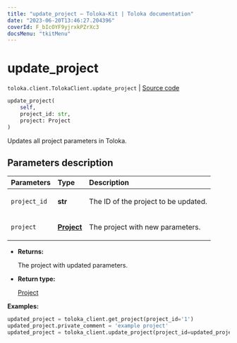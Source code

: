 ```yaml
---
title: "update_project — Toloka-Kit | Toloka documentation"
date: "2023-06-20T13:46:27.204396"
coverId: F_bIcOYF9yjrxkPZrXc3
docsMenu: "tkitMenu"
---
```


# update_project

`toloka.client.TolokaClient.update_project` | [Source code](https://github.com/Toloka/toloka-kit/blob/v1.2.0/src/client/__init__.py#L1280)

```python
update_project(
    self,
    project_id: str,
    project: Project
)
```

Updates all project parameters in Toloka.

## Parameters description

| Parameters | Type | Description |
| :----------| :----| :-----------|
`project_id`|**str**|<p>The ID of the project to be updated.</p>
`project`|**[Project](/docs/toloka-kit/reference/toloka.client.project.Project)**|<p>The project with new parameters.</p>

* **Returns:**

  The project with updated parameters.

* **Return type:**

  [Project](/docs/toloka-kit/reference/toloka.client.project.Project)

**Examples:**

```python
updated_project = toloka_client.get_project(project_id='1')
updated_project.private_comment = 'example project'
updated_project = toloka_client.update_project(project_id=updated_project.id, project=updated_project)
```